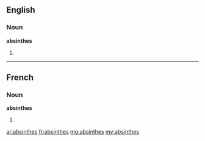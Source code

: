==English==

===Noun===
'''absinthes'''

# {{plural of|[[absinthe]]}}

----

==French==

===Noun===
'''absinthes''' {{f}}

# {{plural of|[[absinthe]]|lang=fr}}

[[ar:absinthes]]
[[fr:absinthes]]
[[mg:absinthes]]
[[my:absinthes]]